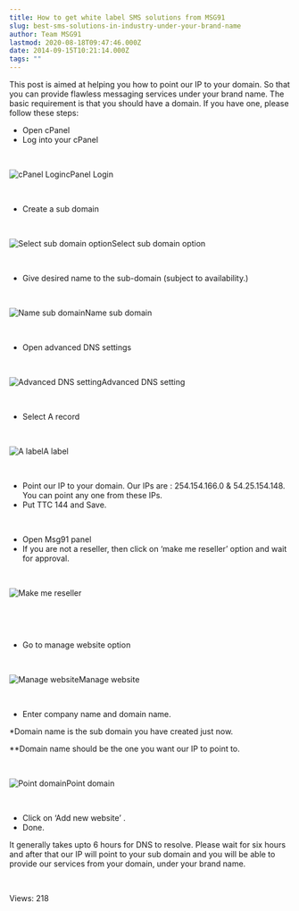 ```yaml
---
title: How to get white label SMS solutions from MSG91
slug: best-sms-solutions-in-industry-under-your-brand-name
author: Team MSG91
lastmod: 2020-08-18T09:47:46.000Z
date: 2014-09-15T10:21:14.000Z
tags: ""
---
```


This post is aimed at helping you how to point our IP to your domain. So that you can provide flawless messaging services under your brand name. The basic requirement is that you should have a domain. If you have one, please follow these steps:


* Open cPanel
* Log into your cPanel


 


![cPanel Login](https://images-msg91.s3.ap-south-1.amazonaws.com/content/images/wordpress/2014/09/1.png)cPanel Login
 


 


* Create a sub domain


 


![Select sub domain option](https://images-msg91.s3.ap-south-1.amazonaws.com/content/images/wordpress/2014/09/2.png)Select sub domain option
 


 


* Give desired name to the sub-domain (subject to availability.)


 


![Name sub domain](https://images-msg91.s3.ap-south-1.amazonaws.com/content/images/wordpress/2014/09/3.png)Name sub domain
 


 


* Open advanced DNS settings


 


![Advanced DNS setting](https://images-msg91.s3.ap-south-1.amazonaws.com/content/images/wordpress/2014/09/4.png)Advanced DNS setting
 


 


* Select A record


 


![A label](https://images-msg91.s3.ap-south-1.amazonaws.com/content/images/wordpress/2014/09/5.png)A label
 


 


* Point our IP to your domain. Our IPs are : 254.154.166.0 & 54.25.154.148. You can point any one from these IPs.
* Put TTC 144 and Save.


 


* Open Msg91 panel
* If you are not a reseller, then click on ‘make me reseller’ option and wait for approval.


 


![Make me reseller](https://images-msg91.s3.ap-south-1.amazonaws.com/content/images/wordpress/2014/09/make-me-reseller.png)


 


 


* Go to manage website option


 


![Manage website](https://images-msg91.s3.ap-south-1.amazonaws.com/content/images/wordpress/2014/09/manage-website.png)Manage website
 


 


* Enter company name and domain name.


\*Domain name is the sub domain you have created just now.


\*\*Domain name should be the one you want our IP to point to.


 


![Point domain](https://images-msg91.s3.ap-south-1.amazonaws.com/content/images/wordpress/2014/09/domain-name.png)Point domain
 


 


* Click on ‘Add new website’ .
* Done.


It generally takes upto 6 hours for DNS to resolve. Please wait for six hours and after that our IP will point to your sub domain and you will be able to provide our services from your domain, under your brand name.


 


 Views: 218


